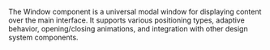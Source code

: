 The Window component is a universal modal window for displaying content over the main interface. It supports various positioning types, adaptive behavior, opening/closing animations, and integration with other design system components.
